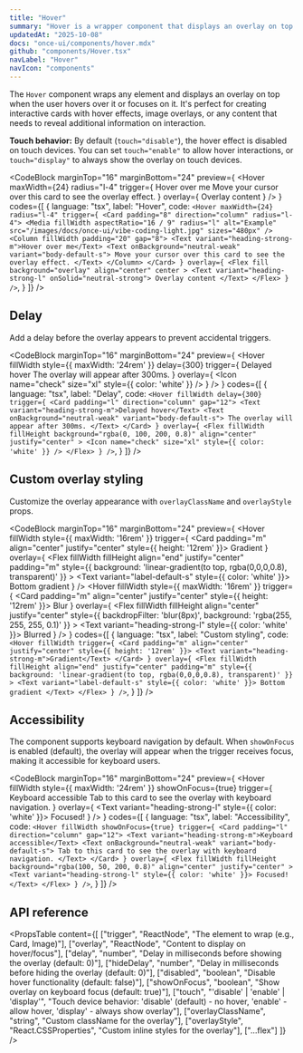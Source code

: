 ```yaml
---
title: "Hover"
summary: "Hover is a wrapper component that displays an overlay on top of its trigger element when hovered or focused."
updatedAt: "2025-10-08"
docs: "once-ui/components/hover.mdx"
github: "components/Hover.tsx"
navLabel: "Hover"
navIcon: "components"
---
```


The `Hover` component wraps any element and displays an overlay on top when the user hovers over it or focuses on it. It's perfect for creating interactive cards with hover effects, image overlays, or any content that needs to reveal additional information on interaction.

**Touch behavior:** By default (`touch="disable"`), the hover effect is disabled on touch devices. You can set `touch="enable"` to allow hover interactions, or `touch="display"` to always show the overlay on touch devices.

<CodeBlock
  marginTop="16"
  marginBottom="24"
  preview={
    <Row fillWidth horizontal="center">
      <Hover
        maxWidth={24}
        radius="l-4"
        trigger={
          <Card padding="8" direction="column" radius="l-4">
            <Media
              fillWidth
              aspectRatio="16 / 9"
              radius="l"
              alt="Example"
              src="/images/docs/once-ui/vibe-coding-light.jpg"
              sizes="480px"
            />
            <Column fillWidth padding="20" gap="8">
              <Text variant="heading-strong-m">Hover over me</Text>
              <Text onBackground="neutral-weak" variant="body-default-s">
                Move your cursor over this card to see the overlay effect.
              </Text>
            </Column>
          </Card>
        }
        overlay={
          <Flex
            fill
            background="overlay"
            align="center"
            center
          >
            <Text variant="heading-strong-l" onSolid="neutral-strong">
              Overlay content
            </Text>
          </Flex>
        }
      />
    </Row>
  }
  codes={[
    {
      language: "tsx",
      label: "Hover",
      code:
`<Hover
    maxWidth={24}
    radius="l-4"
    trigger={
      <Card padding="8" direction="column" radius="l-4">
        <Media
          fillWidth
          aspectRatio="16 / 9"
          radius="l"
          alt="Example"
          src="/images/docs/once-ui/vibe-coding-light.jpg"
          sizes="480px"
        />
        <Column fillWidth padding="20" gap="8">
          <Text variant="heading-strong-m">Hover over me</Text>
          <Text onBackground="neutral-weak" variant="body-default-s">
            Move your cursor over this card to see the overlay effect.
          </Text>
        </Column>
      </Card>
    }
    overlay={
      <Flex
        fill
        background="overlay"
        align="center"
        center
      >
        <Text variant="heading-strong-l" onSolid="neutral-strong">
          Overlay content
        </Text>
      </Flex>
    }
/>`,
    }
  ]}
/>

## Delay

Add a delay before the overlay appears to prevent accidental triggers.

<CodeBlock
  marginTop="16"
  marginBottom="24"
  preview={
    <Row fillWidth horizontal="center">
      <Hover
        fillWidth
        style={{ maxWidth: '24rem' }}
        delay={300}
        trigger={
          <Card padding="l" direction="column" gap="12">
            <Text variant="heading-strong-m">Delayed hover</Text>
            <Text onBackground="neutral-weak" variant="body-default-s">
              The overlay will appear after 300ms.
            </Text>
          </Card>
        }
        overlay={
          <Flex
            fillWidth
            fillHeight
            background="rgba(0, 100, 200, 0.8)"
            align="center"
            justify="center"
          >
            <Icon name="check" size="xl" style={{ color: 'white' }} />
          </Flex>
        }
      />
    </Row>
  }
  codes={[
    {
      language: "tsx",
      label: "Delay",
      code:
`<Hover
  fillWidth
  delay={300}
  trigger={
    <Card padding="l" direction="column" gap="12">
      <Text variant="heading-strong-m">Delayed hover</Text>
      <Text onBackground="neutral-weak" variant="body-default-s">
        The overlay will appear after 300ms.
      </Text>
    </Card>
  }
  overlay={
    <Flex
      fillWidth
      fillHeight
      background="rgba(0, 100, 200, 0.8)"
      align="center"
      justify="center"
    >
      <Icon name="check" size="xl" style={{ color: 'white' }} />
    </Flex>
  }
/>`,
    }
  ]}
/>

## Custom overlay styling

Customize the overlay appearance with `overlayClassName` and `overlayStyle` props.

<CodeBlock
  marginTop="16"
  marginBottom="24"
  preview={
    <Row fillWidth horizontal="center" gap="16">
      <Hover
        fillWidth
        style={{ maxWidth: '16rem' }}
        trigger={
          <Card padding="m" align="center" justify="center" style={{ height: '12rem' }}>
            <Text variant="heading-strong-m">Gradient</Text>
          </Card>
        }
        overlay={
          <Flex
            fillWidth
            fillHeight
            align="end"
            justify="center"
            padding="m"
            style={{
              background: 'linear-gradient(to top, rgba(0,0,0,0.8), transparent)'
            }}
          >
            <Text variant="label-default-s" style={{ color: 'white' }}>
              Bottom gradient
            </Text>
          </Flex>
        }
      />
      <Hover
        fillWidth
        style={{ maxWidth: '16rem' }}
        trigger={
          <Card padding="m" align="center" justify="center" style={{ height: '12rem' }}>
            <Text variant="heading-strong-m">Blur</Text>
          </Card>
        }
        overlay={
          <Flex
            fillWidth
            fillHeight
            align="center"
            justify="center"
            style={{
              backdropFilter: 'blur(8px)',
              background: 'rgba(255, 255, 255, 0.1)'
            }}
          >
            <Text variant="heading-strong-l" style={{ color: 'white' }}>
              Blurred
            </Text>
          </Flex>
        }
      />
    </Row>
  }
  codes={[
    {
      language: "tsx",
      label: "Custom styling",
      code:
`<Hover
  fillWidth
  trigger={
    <Card padding="m" align="center" justify="center" style={{ height: '12rem' }}>
      <Text variant="heading-strong-m">Gradient</Text>
    </Card>
  }
  overlay={
    <Flex
      fillWidth
      fillHeight
      align="end"
      justify="center"
      padding="m"
      style={{
        background: 'linear-gradient(to top, rgba(0,0,0,0.8), transparent)'
      }}
    >
      <Text variant="label-default-s" style={{ color: 'white' }}>
        Bottom gradient
      </Text>
    </Flex>
  }
/>`,
    }
  ]}
/>

## Accessibility

The component supports keyboard navigation by default. When `showOnFocus` is enabled (default), the overlay will appear when the trigger receives focus, making it accessible for keyboard users.

<CodeBlock
  marginTop="16"
  marginBottom="24"
  preview={
    <Row fillWidth horizontal="center">
      <Hover
        fillWidth
        style={{ maxWidth: '24rem' }}
        showOnFocus={true}
        trigger={
          <Card padding="l" direction="column" gap="12">
            <Text variant="heading-strong-m">Keyboard accessible</Text>
            <Text onBackground="neutral-weak" variant="body-default-s">
              Tab to this card to see the overlay with keyboard navigation.
            </Text>
          </Card>
        }
        overlay={
          <Flex
            fillWidth
            fillHeight
            background="rgba(100, 50, 200, 0.8)"
            align="center"
            justify="center"
          >
            <Text variant="heading-strong-l" style={{ color: 'white' }}>
              Focused!
            </Text>
          </Flex>
        }
      />
    </Row>
  }
  codes={[
    {
      language: "tsx",
      label: "Accessibility",
      code:
`<Hover
  fillWidth
  showOnFocus={true}
  trigger={
    <Card padding="l" direction="column" gap="12">
      <Text variant="heading-strong-m">Keyboard accessible</Text>
      <Text onBackground="neutral-weak" variant="body-default-s">
        Tab to this card to see the overlay with keyboard navigation.
      </Text>
    </Card>
  }
  overlay={
    <Flex
      fillWidth
      fillHeight
      background="rgba(100, 50, 200, 0.8)"
      align="center"
      justify="center"
    >
      <Text variant="heading-strong-l" style={{ color: 'white' }}>
        Focused!
      </Text>
    </Flex>
  }
/>`,
    }
  ]}
/>

## API reference

<PropsTable
  content={[
    ["trigger", "ReactNode", "The element to wrap (e.g., Card, Image)"],
    ["overlay", "ReactNode", "Content to display on hover/focus"],
    ["delay", "number", "Delay in milliseconds before showing the overlay (default: 0)"],
    ["hideDelay", "number", "Delay in milliseconds before hiding the overlay (default: 0)"],
    ["disabled", "boolean", "Disable hover functionality (default: false)"],
    ["showOnFocus", "boolean", "Show overlay on keyboard focus (default: true)"],
    ["touch", "'disable' | 'enable' | 'display'", "Touch device behavior: 'disable' (default) - no hover, 'enable' - allow hover, 'display' - always show overlay"],
    ["overlayClassName", "string", "Custom className for the overlay"],
    ["overlayStyle", "React.CSSProperties", "Custom inline styles for the overlay"],
    ["...flex"]
  ]}
/>
